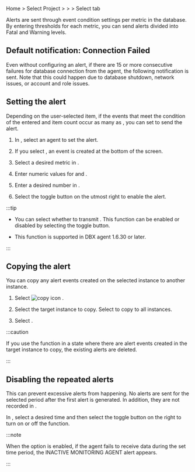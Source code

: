 Home &gt; Select Project &gt; <Cmdname sid="event_statistic" className="uitext" /> &gt; <Cmdname sid="event_setting" className="uitext" /> &gt; Select <Cmdname sid="database" className="uitext" /> tab

Alerts are sent through event condition settings per metric in the database. By entering thresholds for each metric, you can send alerts divided into <span class='vslow'>Fatal</span> and <span class='vslow'>Warning</span> levels.

<ImgLang img='set-event-db.png' desc='Event Setting - Database' />

## Default notification: Connection Failed

Even without configuring an alert, if there are 15 or more consecutive failures for database connection from the agent, the following notification is sent. Note that this could happen due to database shutdown, network issues, or account and role issues.

<ImgLang img='db-default-alert-connection-failed.svg' desc='Connection Failed'/>

## Setting the alert

Depending on the user-selected <Cmdname sid="metrics" className="uitext" /> item, if the events that meet the condition of the entered <Cmdname sid="fatal" className="uitext" /> and <Cmdname sid="warn" className="uitext" /> item count occur as many as <Cmdname sid="number_of_detections" className="uitext" />, you can set to send the alert.

<ImgLang img='set-event-item-db.png' desc='Event' />

1. In <Cmdname sid="instance" className="uitext" />, select an agent to set the alert.

2. If you select <Cmdname sid="add_notification" className="uitext" />, an event is created at the bottom of the screen.

3. Select a desired metric in <Cmdname sid="metrics" className="uitext" />.

4. Enter numeric values for <Cmdname sid="fatal" className="uitext" /> and <Cmdname sid="warn" className="uitext" />.

5. Enter a desired number in <Cmdname sid="number_of_detections" className="uitext" />.

6. Select the toggle button on the utmost right to enable the alert.

:::tip

<Cmdname sid="CNT08320" className="uitext" />

- You can select whether to transmit <Cmdname sid="CNT08320" className="uitext" />. This function can be enabled or disabled by selecting the toggle button.

- This function is supported in DBX agent 1.6.30 or later.

:::

## Copying the alert

You can copy any alert events created on the selected instance to another instance.

1. Select ![copy icon](/img/ico-copy.svg) <Cmdname sid="copy_notification" className="uitext" />. 

2. Select the target instance to copy. Select <Cmdname sid="all_selected" className="uitext" /> to copy to all instances.

3. Select <Cmdname sid="copy" className="uitext" />.

:::caution

If you use the <Cmdname sid="copy_notification" className="uitext" /> function in a state where there are alert events created in the target instance to copy, the existing alerts are deleted.

:::

## Disabling the repeated alerts

This can prevent excessive alerts from happening. No alerts are sent for the selected period after the first alert is generated. In addition, they are not recorded in <Cmdname sid="event_history" className="uitext" />.

In <Cmdname sid="BTN07592" className="uitext" />, select a desired time and then select the toggle button on the right to turn on or off the function.

:::note

When the <Cmdname sid="BTN07592" className="uitext" /> option is enabled, if the agent fails to receive data during the set time period, the <span class="uitext">INACTIVE MONITORING AGENT</span> alert appears.

<ImgLang img='db-set-event-disable-alert.png' desc='INACTIVE MONITORING AGENT'/>

:::
